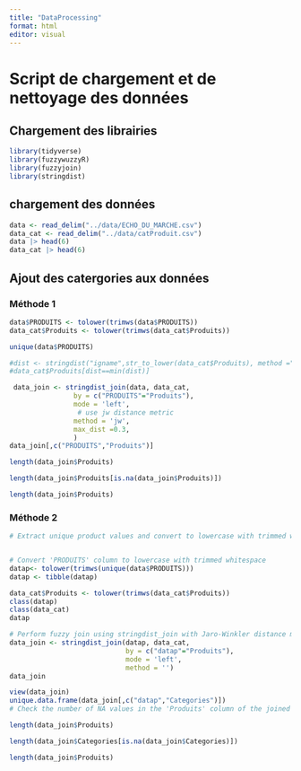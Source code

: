 ```yaml
---
title: "DataProcessing"
format: html
editor: visual
---
```


# Script de chargement et de nettoyage des données

## Chargement des librairies

```r
library(tidyverse)
library(fuzzywuzzyR)
library(fuzzyjoin)
library(stringdist)
```

## chargement des données

```r
data <- read_delim("../data/ECHO_DU_MARCHE.csv")
data_cat <- read_delim("../data/catProduit.csv")
data |> head(6)
data_cat |> head(6)


```

## Ajout des catergories aux données

### Méthode 1

```r

data$PRODUITS <- tolower(trimws(data$PRODUITS))
data_cat$Produits <- tolower(trimws(data_cat$Produits))

unique(data$PRODUITS)

#dist <- stringdist("igname",str_to_lower(data_cat$Produits), method ="soundex")
#data_cat$Produits[dist==min(dist)]

 data_join <- stringdist_join(data, data_cat, 
                by = c("PRODUITS"="Produits"),
                mode = 'left', 
                 # use jw distance metric
                method = 'jw',
                max_dist =0.3, 
                )
data_join[,c("PRODUITS","Produits")]

length(data_join$Produits)

length(data_join$Produits[is.na(data_join$Produits)])

length(data_join$Produits)

```

### Méthode 2

```r

# Extract unique product values and convert to lowercase with trimmed whitespace


# Convert 'PRODUITS' column to lowercase with trimmed whitespace
datap<- tolower(trimws(unique(data$PRODUITS)))
datap <- tibble(datap)

data_cat$Produits <- tolower(trimws(data_cat$Produits))
class(datap)
class(data_cat)
datap

# Perform fuzzy join using stringdist_join with Jaro-Winkler distance metric
data_join <- stringdist_join(datap, data_cat, 
                             by = c("datap"="Produits"),
                             mode = 'left',
                             method = '')
data_join

view(data_join)
unique.data.frame(data_join[,c("datap","Categories")])
# Check the number of NA values in the 'Produits' column of the joined data frame

length(data_join$Produits)

length(data_join$Categories[is.na(data_join$Categories)])

length(data_join$Produits)

```

```r


```
